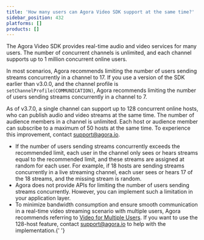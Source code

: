 ```yaml
---
title: 'How many users can Agora Video SDK support at the same time?'
sidebar_position: 432
platforms: []
products: []
---
```



The Agora Video SDK provides real-time audio and video services for many users. The number of concurrent channels is unlimited, and each channel supports up to 1 million concurrent online users.

In most scenarios, Agora recommends limiting the number of users sending streams concurrently in a channel to 17. If you use a version of the SDK earlier than v3.0.0, and the channel profile is `setChannelProfile(COMMUNICATION)`, Agora recommends limiting the number of users sending streams concurrently in a channel to 7.

As of v3.7.0, a single channel can support up to 128 concurrent online hosts, who can publish audio and video streams at the same time. The number of audience members in a channel is unlimited. Each host or audience member can subscribe to a maximum of 50 hosts at the same time. To experience this improvement, contact [support@agora.io](mailto:support@agora.io).

- If the number of users sending streams concurrently exceeds the recommended limit, each user in the channel only sees or hears streams equal to the recommended limit, and these streams are assigned at random for each user. For example, if 18 hosts are sending streams concurrently in a live streaming channel, each user sees or hears 17 of the 18 streams, and the missing stream is random.
- Agora does not provide APIs for limiting the number of users sending streams concurrently. However, you can implement such a limitation in your application layer.
- To minimize bandwidth consumption and ensure smooth communication in a real-time video streaming scenario with multiple users, Agora recommends referring to [Video for Multiple Users](/interactive-live-streaming/develop/live-streaming-over-multiple-channels). If you want to use the 128-host feature, contact <a href="mailto:support@agora.io">support@agora.io</a> to help with the implementation.{' '}
